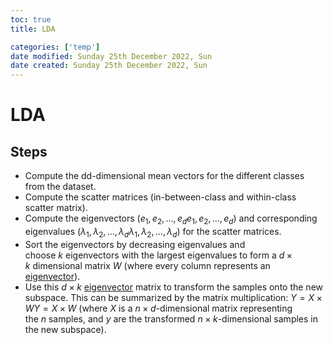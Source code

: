 ```yaml
---
toc: true
title: LDA

categories: ['temp']
date modified: Sunday 25th December 2022, Sun
date created: Sunday 25th December 2022, Sun
---
```


# LDA


## Steps
-   Compute the dd-dimensional mean vectors for the different classes from the dataset.
-   Compute the scatter matrices (in-between-class and within-class scatter matrix).
-   Compute the eigenvectors $(e_1,e_2,...,e_de_1,e_2,...,e_d)$ and corresponding eigenvalues $(λ_1,λ_2,...,λ_dλ_1,λ_2,...,λ_d)$ for the scatter matrices.
-  Sort the eigenvectors by decreasing eigenvalues and choose $k$ eigenvectors with the largest eigenvalues to form a $d×k$ dimensional matrix $W$ (where every column represents an [eigenvector](eigenvector.qmd)).
-  Use this $d×k$ [eigenvector](eigenvector.qmd) matrix to transform the samples onto the new subspace. This can be summarized by the matrix multiplication: $Y=X×WY=X×W$ (where $X$ is a $n×d$-dimensional matrix representing the $n$ samples, and $y$ are the transformed $n×k$-dimensional samples in the new subspace).



